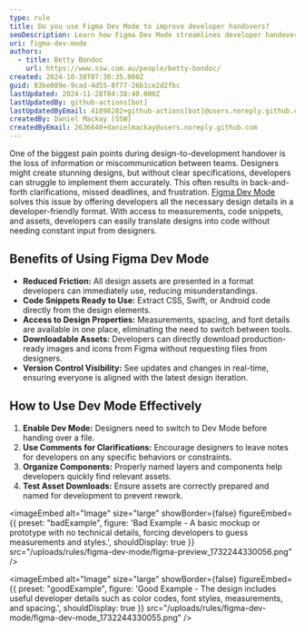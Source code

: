 ```yaml
---
type: rule
title: Do you use Figma Dev Mode to improve developer handovers?
seoDescription: Learn how Figma Dev Mode streamlines developer handovers by providing a seamless bridge between design and development
uri: figma-dev-mode
authors:
  - title: Betty Bondoc
    url: https://www.ssw.com.au/people/betty-bondoc/
created: 2024-10-30T07:30:35.000Z
guid: 83be089e-9cad-4d55-8f77-26b1ce2d2fbc
lastUpdated: 2024-11-28T04:38:40.000Z
lastUpdatedBy: github-actions[bot]
lastUpdatedByEmail: 41898282+github-actions[bot]@users.noreply.github.com
createdBy: Daniel Mackay [SSW]
createdByEmail: 2636640+danielmackay@users.noreply.github.com
---
```


One of the biggest pain points during design-to-development handover is the loss of information or miscommunication between teams. Designers might create stunning designs, but without clear specifications, developers can struggle to implement them accurately. This often results in back-and-forth clarifications, missed deadlines, and frustration.
[Figma Dev Mode](https://help.figma.com/hc/en-us/articles/15023124644247-Guide-to-Dev-Mode) solves this issue by offering developers all the necessary design details in a developer-friendly format. With access to measurements, code snippets, and assets, developers can easily translate designs into code without needing constant input from designers.

<youtubeEmbed url="https://www.youtube.com/watch?v=__ABPkb0aF8" description="Video: Intro to Dev Mode (4 min 25 sec)" />

## Benefits of Using Figma Dev Mode

* **Reduced Friction:** All design assets are presented in a format developers can immediately use, reducing misunderstandings.
* **Code Snippets Ready to Use:** Extract CSS, Swift, or Android code directly from the design elements.
* **Access to Design Properties:** Measurements, spacing, and font details are available in one place, eliminating the need to switch between tools.
* **Downloadable Assets:** Developers can directly download production-ready images and icons from Figma without requesting files from designers.
* **Version Control Visibility:** See updates and changes in real-time, ensuring everyone is aligned with the latest design iteration.

## How to Use Dev Mode Effectively

1. **Enable Dev Mode:** Designers need to switch to Dev Mode before handing over a file.
2. **Use Comments for Clarifications:** Encourage designers to leave notes for developers on any specific behaviors or constraints.
3. **Organize Components:** Properly named layers and components help developers quickly find relevant assets.
4. **Test Asset Downloads:** Ensure assets are correctly prepared and named for development to prevent rework.

<imageEmbed
  alt="Image"
  size="large"
  showBorder={false}
  figureEmbed={{
    preset: "badExample",
    figure: 'Bad Example - A basic mockup or prototype with no technical details, forcing developers to guess measurements and styles.',
    shouldDisplay: true
  }}
  src="/uploads/rules/figma-dev-mode/figma-preview_1732244330056.png"
/>

<imageEmbed
  alt="Image"
  size="large"
  showBorder={false}
  figureEmbed={{
    preset: "goodExample",
    figure: 'Good Example - The design includes useful developer details such as color codes, font styles, measurements, and spacing.',
    shouldDisplay: true
  }}
  src="/uploads/rules/figma-dev-mode/figma-dev-mode_1732244330055.png"
/>
